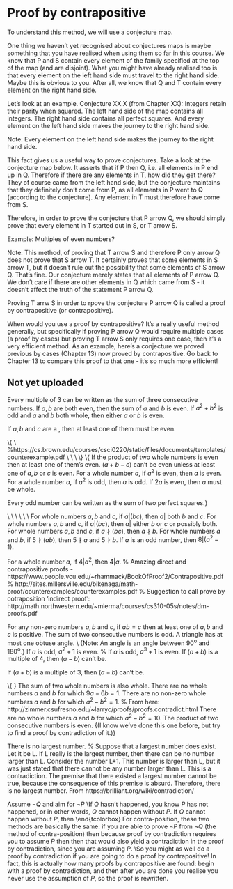 # Proof by contrapositive


To understand this method, we will use a conjecture map. 

One thing we haven’t yet recognised about conjectures maps is maybe something that you have realised when using them so far in this course. We know that P and S contain every element of the family specified at the top of the map (and are disjoint). What you might have already realised too is that every element on the left hand side must travel to the right hand side. 
Maybe this is obvious to you. After all, we know that Q and T contain every element on the right hand side.

Let’s look at an example.
Conjecture XX.X (from Chapter XX): Integers retain their parity when squared. 
The left hand side of the map contains all integers. The right hand side contains all perfect squares. And every element on the left hand side makes the journey to the right hand side. 

Note: Every element on the left hand side makes the journey to the right hand side. 

This fact gives us a useful way to prove conjectures. Take a look at the conjecture map below. It asserts that if P then Q, i.e. all elements in P end up in Q. Therefore if there are any elements in T, how did they get there? They of course came from the left hand side, but the conjecture maintains that they definitely don’t come from P, as all elements in P went to Q (according to the conjecture). Any element in T must therefore have come from S. 

Therefore, in order to prove the conjecture that P arrow Q, we should simply prove that every element in T started out in S, or T arrow S. 

Example: Multiples of even numbers?

Note: This method, of proving that T arrow S and therefore P only arrow Q does not prove that S arrow T. It certainly proves that some elements in S arrow T, but it doesn’t rule out the possibility that some elements of S arrow Q. That’s fine. Our conjecture merely states that all elements of P arrow Q. We don’t care if there are other elements in Q which came from S - it doesn’t affect the truth of the statement P arrow Q. 

Proving T arrw S in order to rpove the conjecture P arrow Q is called a proof by contrapositive (or contrapositive).

When would you use a proof by contrapositive? It's a really useful method generally, but specifically if proving P arrow Q would require multiple cases (a proof by cases) but proving T arrow S only requires one case, then it's a very efficient method. As an example, here's a conjecture we proved previous by cases (Chapter 13) now proved by contrapositive. Go back to Chapter 13 to compare this proof to that one - it's so much more efficient!

\textcolor{red}{\textbf{\textsc{Method 4: Proof using the contrapositive |}}  \textit{To prove P$\Rightarrow$Q, prove T$\Rightarrow$S}}
\vspace{2mm}
\begin{tcolorbox}
    \textbf{What?}
    \\To prove that P $ \Rightarrow $ only Q, prove  that T $ \Rightarrow $ only S.
    \vspace{5mm}\\
    \textbf{Steps for a proof by contrapositive:}
    \\\underline{Step 1:} Identify P and Q (and then S and T).
    \\\underline{Step 2:} Build the map of the conjecture.
    \\\underline{Step 3:} Prove T only $ \Rightarrow $ S. If this is true, then P only $ \Rightarrow $ Q, и все!
    \vspace{5mm}
    \\\textbf{Why would you use this method?}
    \\For example, if a direct proof requires lots of cases, proving the contrapositive might require no cases (or fewer cases), so it can save you time.
\end{tcolorbox}

## Not yet uploaded

\pagebreak
\color{RawSienna}
\vspace{5mm}\hspace{-29mm}{\fontsize{17}{12}\selectfont \textbf{\textit{Raw Sienna} (try to prove these using the contrapositive method)}}
\item Every multiple of 3 can be written as the sum of three consecutive numbers.
\item If $a, b$ are both even, then the sum of $a$ and $b$ is even.
\item If $a^2+b^2$ is odd and $a$ and $b$ both whole, then either $a$ or $b$ is even.
\item If $a, b$ and $c$ are a \href{https://www.mathsisfun.com/pythagorean_triples.html}{\ul{Pythagorean triple}}, then at least one of them must be even.

\color{WildStrawberry}
\vspace{5mm}\hspace{-29mm}{\fontsize{17}{12}\selectfont \textbf{\textit{Wild Strawberry}}}
\\{\color{black}
\vspace{2mm}\hspace{-29mm}{Another collection of conjectures which might be false (and which can hopefully can be} 
\\\hspace{-29mm}{disproved using a nice \hl{counterexample}) or which might be true.} %https://cs.brown.edu/courses/csci0220/static/files/documents/templates/counterexample.pdf
\\\vspace{2mm}\hspace{-29mm}{If you can't find a counterexample, it might be true so try a \hl{direct proof} (of P$\rightarrow$Q).} 
\\\vspace{2mm}\hspace{-29mm}{If that's nasty and you are able to draw a map of the conjecture (and it's not a \textsc{type iii}} 
\\\hspace{-29mm}{map!) try a \hl{proof by contrapositive}. If none of these work, wait till next Tuesday for our} 
\\\hspace{-29mm}{next method of proof...}}
\\{\color{WildStrawberry}
\item If the product of two whole numbers is even then at least one of them's even.
\item ($a + b - c$) can't be even unless at least one of $a, b$ or $c$ is even.
\item For a whole number $a$, if $a^2$ is even, then $a$ is even.
\item For a whole number $a$, if $a^2$ is odd, then $a$ is odd. 
\item If $2a$ is even, then $a$ must be whole.
\item Every odd number can be written as the sum of two perfect squares.}

\color{Thistle}
\vspace{5mm}\hspace{-29mm}{\fontsize{17}{12}\selectfont \textbf{\textit{Highland Thistle}}}
\\
\vspace{2mm}\hspace{-29mm}{Note, the symbol $|$ means one number is a \textbf{divisor} of another.} 
\\\hspace{-29mm}{For example, 11 is a divisor of 33 and so we can write $11|33$ and 6 is a divisor of 18 so we} 
\\\hspace{-29mm}{can write $6|18$. Similarly, $4|16$, $5|25$, $5|30$, $7|42$ etc.} 
\\\hspace{-29mm}{Note, we're not actually \textit{doing} the division! We're just stating that if you did the division,} 
\\\hspace{-29mm}{the result would be a whole number.} 
\\\hspace{-29mm}{4 is NOT a divisor of 15 so we write $4\nmid15$. Similarly $3\nmid10$, $5\nmid8$, $5\nmid7$, $2\nmid5$, $7\nmid22$, $10\nmid31$}
\item For whole numbers $a, b$ and $c$, if $a|(bc)$, then $a |$ both $b$ and $c$.
\item For whole numbers $a, b$ and $c$, if $a|(bc)$, then $a|$ either $b$ or $c$ or possibly both.
\item For whole numbers $a, b$ and $c$, if $a \nmid (bc)$, then $a \nmid b$.
\item For whole numbers $a$ and $b$, if $5 \nmid (ab)$, then $5 \nmid a$ and $5 \nmid b$. 
\item If $a$ is an odd number, then $8 | (a^2 - 1)$.
\item For a whole number $a$, if $4|a^2$, then $4|a$.
% Amazing direct and contrapositive proofs - https://www.people.vcu.edu/~rhammack/BookOfProof2/Contrapositive.pdf
% http://sites.millersville.edu/bikenaga/math-proof/counterexamples/counterexamples.pdf
% Suggestion to call prove by cotraposition 'indirect proof': http://math.northwestern.edu/~mlerma/courses/cs310-05s/notes/dm-proofs.pdf

\pagebreak
\color{OrangeRed}
\vspace{5mm}\hspace{-29mm}{\fontsize{17}{12}\selectfont \textbf{\textit{Watermelon}}}
\item For any non-zero numbers $a, b$ and $c$, if $ab=c$ then at least one of $a, b$ and $c$ is positive.
\item The sum of two consecutive numbers is odd.
\item A triangle has at most one obtuse angle. 
\\ {\color{black}Note: An \textit{obtuse} angle is an angle between $90^\text{o}$ and $180^\text{o}$.}
\item If $a$ is odd, $a^2 + 1$ is even.
%\item If $a$ is odd, $a^3 + 1$ is even.
\item If $(a + b)$ is a multiple of 4, then $(a - b)$ can't be.
\item If $(a + b)$ is a multiple of 3, then $(a - b)$ can't be.

\color{Aquamarine}
\vspace{5mm}\hspace{-29mm}{\fontsize{17}{12}\selectfont \textbf{\textit{Turquoise Stone}}}
\\{\color{black}
\vspace{2mm}\hspace{-29mm}{Practice our new method of \hl{proof by contradiction} with these:}}
\item The sum of two whole numbers is also whole.
\item There are no whole numbers $a$ and $b$ for which $9a - 6b = 1$.
\item There are no non-zero whole numbers $a$ and $b$ for which $a^2 - b^2 = 1$. % From here: http://zimmer.csufresno.edu/~larryc/proofs/proofs.contradict.html
\item There are no whole numbers $a$ and $b$ for which $a^2 - b^2 = 10$.
\item The product of two consecutive numbers is even. {\color{black}(I know we've done this one before, but try to find a proof by contradiction of it.)}
\item There is no largest number. 
% Suppose that a largest number does exist. Let it be L. If L really is the largest number, then there can be no number larger than L. Consider the number L+1. This number is larger than L, but it was just stated that there cannot be any number larger than L. This is a contradiction. The premise that there existed a largest number cannot be true, because the consequence of this premise is absurd. Therefore, there is no largest number. From https://brilliant.org/wiki/contradiction/

\textbf{Proof by contra-position:} Assume $\neg Q$ and aim for $\neg P$
\\If $Q$ hasn't happened, you know $P$ has not happened, or in other words, $Q$ cannot happen without $P$. If $Q$ cannot happen without $P$, then 
\end{tcolorbox}
For contra-position, these two methods are basically the same: if you are able to prove $\neg P$ from $\neg Q$ (the method of contra-position) then because proof by contradiction requires you to assume $P$ then  then that would also yield a contradiction in the proof by contradiction, since you are assuming $P$.
\\So you might as well do a proof by contradiction if you are going to do a proof by contrapositive! 
In fact, this is actually how many proofs by contrapositive are found: begin with a proof by contradiction, and then after you are done you realise you never use the assumption of $P$, so the proof is rewritten.